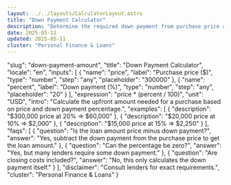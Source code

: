 ```yaml
---
layout: ../../layouts/CalculatorLayout.astro
title: "Down Payment Calculator"
description: "Determine the required down payment from purchase price and percentage."
date: 2025-05-11
updated: 2025-05-11
cluster: "Personal Finance & Loans"
---
```


  "slug": "down-payment-amount",
  "title": "Down Payment Calculator",
  "locale": "en",
  "inputs": [
    { "name": "price", "label": "Purchase price ($)", "type": "number", "step": "any", "placeholder": "300000" },
    { "name": "percent", "label": "Down payment (%)", "type": "number", "step": "any", "placeholder": "20" }
  ],
  "expression": "price * (percent / 100)",
  "unit": "USD",
  "intro": "Calculate the upfront amount needed for a purchase based on price and down payment percentage.",
  "examples": [
    { "description": "$300,000 price at 20% ⇒ $60,000" },
    { "description": "$20,000 price at 10% ⇒ $2,000" },
    { "description": "$15,000 price at 15% ⇒ $2,250" }
  ],
  "faqs": [
    { "question": "Is the loan amount price minus down payment?", "answer": "Yes, subtract the down payment from the purchase price to get the loan amount." },
    { "question": "Can the percentage be zero?", "answer": "Yes, but many lenders require some down payment." },
    { "question": "Are closing costs included?", "answer": "No, this only calculates the down payment itself." }
  ],
  "disclaimer": "Consult lenders for exact requirements.",
  "cluster": "Personal Finance & Loans"
}

<Calculator schema={schema} />
